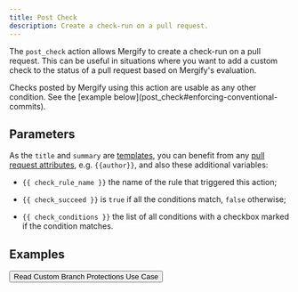```yaml
---
title: Post Check
description: Create a check-run on a pull request.
---
```



The `post_check` action allows Mergify to create a check-run on a pull request.
This can be useful in situations where you want to add a custom check to the
status of a pull request based on Mergify's evaluation.

<Info>
  Checks posted by Mergify using this action are usable as any other condition.
  See the [example below](post_check#enforcing-conventional-commits).
</Info>

## Parameters

<ActionOptionsTable action="post_check" />

As the `title` and `summary` are
[templates](/configuration/data-types#template), you can benefit from any [pull
request attributes](/configuration/conditions#attributes-list), e.g. `{{author}}`,
and also these additional variables:

- `{{ check_rule_name }}` the name of the rule that triggered this action;

- `{{ check_succeed }}` is `true` if all the conditions match, `false`
  otherwise;

- `{{ check_conditions }}` the list of all conditions with a checkbox marked if
  the condition matches.

## Examples

<a href="/workflow/custom-branch-protections/#leveraging-custom-checks">
  <Button colorScheme='teal' size='lg'
  style={{marginLeft: 'auto', marginRight: 'auto', marginBottom: '2em', display: 'block'}}>
    Read Custom Branch Protections Use Case
  </Button>
</a>
